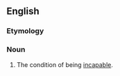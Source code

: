 ==English==

===Etymology===
{{prefix|en|in|capability}}

===Noun===
{{en-noun|-|+}}

# The condition of being [[incapable]].